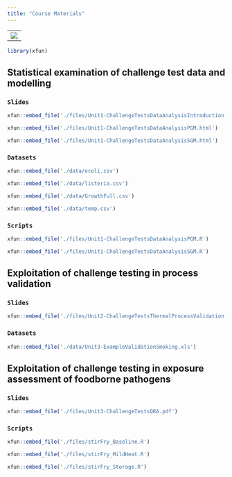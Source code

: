 ```yaml
---
title: "Course Materials"
---
```


----------------------
![](images/banner.jpg)
---------------------

```r
library(xfun)
```


## Statistical examination of challenge test data and modelling

### `Slides`

```r
xfun::embed_file('./files/Unit1-ChallengeTestsDataAnalysisIntroduction.html')
```

```r
xfun::embed_file('./files/Unit1-ChallengeTestsDataAnalysisPGM.html')
```

```r
xfun::embed_file('./files/Unit1-ChallengeTestsDataAnalysisSGM.html')
```

### `Datasets`

```r
xfun::embed_file('./data/ecoli.csv')
```

```r
xfun::embed_file('./data/listeria.csv')
```

```r
xfun::embed_file('./data/GrowthFull.csv')
```

```r
xfun::embed_file('./data/temp.csv')
```


### `Scripts`

```r
xfun::embed_file('./files/Unit1-ChallengeTestsDataAnalysisPGM.R')
```

```r
xfun::embed_file('./files/Unit1-ChallengeTestsDataAnalysisSGM.R')
```


## Exploitation of challenge testing in process validation

### `Slides`

```r
xfun::embed_file('./files/Unit2-ChallengeTestsThermalProcessValidation.pdf')
```

### `Datasets`

```r
xfun::embed_file('./data/Unit3-ExampleValidationSmoking.xls')
```



## Exploitation of challenge testing in exposure assessment of foodborne pathogens

### `Slides`

```r
xfun::embed_file('./files/Unit3-ChallengeTestsQRA.pdf')
```

### `Scripts`

```r
xfun::embed_file('./files/stirFry_Baseline.R')
```

```r
xfun::embed_file('./files/stirFry_MildHeat.R')
```

```r
xfun::embed_file('./files/stirFry_Storage.R')
```

